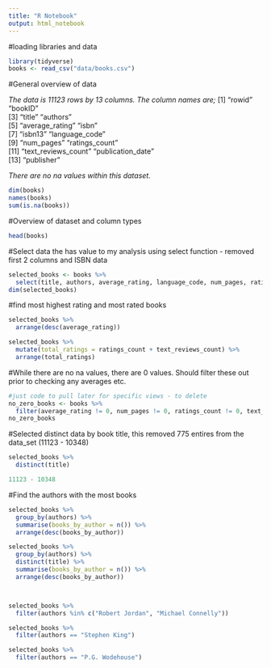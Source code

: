 ```yaml
---
title: "R Notebook"
output: html_notebook
---
```


#loading libraries and data

```r
library(tidyverse)
books <- read_csv("data/books.csv")
```

#General overview of data

_The data is 11123 rows by 13 columns._
_The column names are;_
[1] "rowid"              "bookID"            
 [3] "title"              "authors"           
 [5] "average_rating"     "isbn"              
 [7] "isbn13"             "language_code"     
 [9] "num_pages"          "ratings_count"     
[11] "text_reviews_count" "publication_date"  
[13] "publisher" 

_There are no na values within this dataset._

```r
dim(books)
names(books)
sum(is.na(books))
```
#Overview of dataset and column types

```r
head(books)
```

#Select data the has value to my analysis using select function - removed first 2 columns and ISBN data

```r
selected_books <- books %>% 
  select(title, authors, average_rating, language_code, num_pages, ratings_count, text_reviews_count, publication_date, publisher)
dim(selected_books)
```

#find most highest rating and most rated books

```r
selected_books %>% 
  arrange(desc(average_rating))

selected_books %>% 
  mutate(total_ratings = ratings_count + text_reviews_count) %>% 
  arrange(total_ratings)
```

#While there are no na values, there are 0 values. Should filter these out prior to checking any averages etc.

```r
#just code to pull later for specific views - to delete
no_zero_books <- books %>% 
  filter(average_rating != 0, num_pages != 0, ratings_count != 0, text_reviews_count != 0)
no_zero_books
```
#Selected distinct data by book title, this removed 775 entires from the data_set (11123 - 10348)

```r
selected_books %>% 
  distinct(title)

11123 - 10348
```
#Find the authors with the most books
```r
selected_books %>% 
  group_by(authors) %>% 
  summarise(books_by_author = n()) %>% 
  arrange(desc(books_by_author))

selected_books %>% 
  group_by(authors) %>%
  distinct(title) %>% 
  summarise(books_by_author = n()) %>% 
  arrange(desc(books_by_author))



selected_books %>% 
  filter(authors %in% c("Robert Jordan", "Michael Connelly"))

selected_books %>% 
  filter(authors == "Stephen King")

selected_books %>% 
  filter(authors == "P.G. Wodehouse")
```


